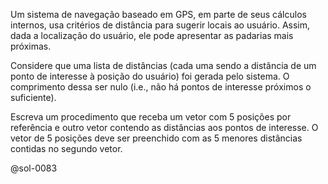 <!-- kNN dadas as distâncias -->
::: {#exr-0083}
Um sistema de navegação baseado em GPS, em parte de seus cálculos internos, usa critérios de distância para sugerir locais ao usuário. Assim, dada a localização do usuário, ele pode apresentar as padarias mais próximas.

Considere que uma lista de distâncias (cada uma sendo a distância de um ponto de interesse à posição do usuário) foi gerada pelo sistema. O comprimento dessa ser nulo (i.e., não há pontos de interesse próximos o suficiente).

Escreva um procedimento que receba um vetor com 5\ posições por referência e outro vetor contendo as distâncias aos pontos de interesse. O vetor de 5\ posições deve ser preenchido com as 5\ menores distâncias contidas no segundo vetor.

@sol-0083
:::